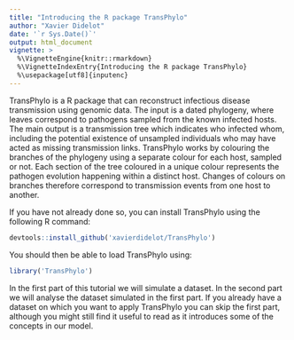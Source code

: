 ```yaml
---
title: "Introducing the R package TransPhylo"
author: "Xavier Didelot"
date: '`r Sys.Date()`'
output: html_document
vignette: >
  %\VignetteEngine{knitr::rmarkdown}
  %\VignetteIndexEntry{Introducing the R package TransPhylo}
  %\usepackage[utf8]{inputenc}
---
```



TransPhylo is a R package that can reconstruct infectious disease transmission using genomic data. The input is a dated phylogeny, where leaves correspond to pathogens sampled from the known infected hosts. The main output is a transmission tree which indicates who infected whom, including the potential existence of unsampled individuals who may have acted as missing transmission links. TransPhylo works by colouring the branches of the phylogeny using a separate colour for each host, sampled or not. Each section of the tree  coloured in a unique colour represents the pathogen evolution happening within a distinct host. Changes of colours on branches therefore correspond to transmission events from one host to another.

If you have not already done so, you can install TransPhylo using the following R command:

```r
devtools::install_github('xavierdidelot/TransPhylo')
```

You should then be able to load TransPhylo using:
```r
library('TransPhylo')
```

In the first part of this tutorial we will simulate a dataset. In the second part we will analyse the dataset simulated in the first part. If you already have a dataset on which you want to apply TransPhylo you can skip the first part, although you might still find it useful to read as it introduces some of the concepts in our model.

